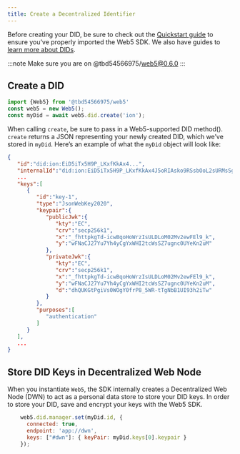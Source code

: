 ```yaml
---
title: Create a Decentralized Identifier
---
```


Before creating your DID, be sure to check out the [Quickstart guide](../../quickstart) to ensure you’ve properly imported the Web5 SDK. We also have guides to [learn more about DIDs](../../Learn/decentralized-identifiers#DID-Method).

:::note
Make sure you are on @tbd54566975/web5@0.6.0
:::

## Create a DID

```jsx
import {Web5} from '@tbd54566975/web5'
const web5 = new Web5();
const myDid = await web5.did.create('ion');
```

When calling `create`, be sure to pass in a Web5-supported DID method(). `create` returns a JSON representing your newly created DID, which we’ve stored in `myDid`. Here’s an example of what the `myDid` object will look like:

```json
{
   "id":"did:ion:EiD5iTx5H9P_LKxfKkAx4...",
   "internalId":"did:ion:EiD5iTx5H9P_LKxfKkAx4J5oRIAsko9RSsbOoL2sURMsSg",
   ...
   "keys":[
      {
         "id":"key-1",
         "type":"JsonWebKey2020",
         "keypair":{
            "publicJwk":{
               "kty":"EC",
               "crv":"secp256k1",
               "x":"_fhttpkgTd-icwBqoHoWrzIsULDLoM02Mv2ewFEl9_k",
               "y":"wFNaCJ27Yu7Yh4yCgYxWHI2tcWsSZ7ugnc0UYeKn2uM"
            },
            "privateJwk":{
               "kty":"EC",
               "crv":"secp256k1",
               "x":"_fhttpkgTd-icwBqoHoWrzIsULDLoM02Mv2ewFEl9_k",
               "y":"wFNaCJ27Yu7Yh4yCgYxWHI2tcWsSZ7ugnc0UYeKn2uM",
               "d":"dhQUKGtPgiVs0WOgY0frP8_5WR-tTgNbB1UI93h2iTw"
            }
         },
         "purposes":[
            "authentication"
         ]
      }
   ],
   ...
}
```

## Store DID Keys in Decentralized Web Node

When you instantiate `Web5`, the SDK internally creates a Decentralized Web Node (DWN) to act as a personal data store to store your DID keys. In order to store your DID, save and encrypt your keys with the Web5 SDK.

```jsx
    web5.did.manager.set(myDid.id, {
      connected: true,
      endpoint: 'app://dwn', 
      keys: ["#dwn"]: { keyPair: myDid.keys[0].keypair }
    });
```
